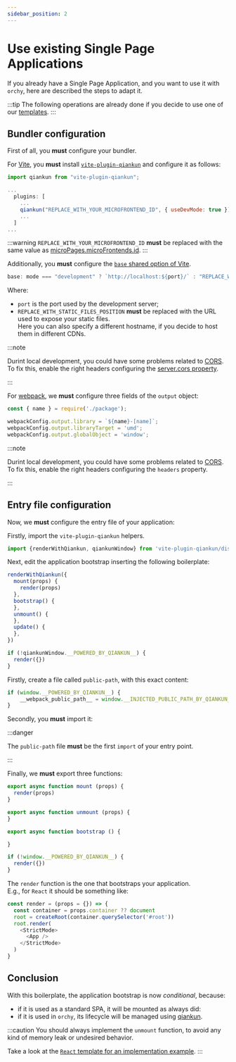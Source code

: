 ```yaml
---
sidebar_position: 2
---
```



# Use existing Single Page Applications


If you already have a Single Page Application, and you want to use it with `orchy`, here are described the steps to adapt it.

:::tip
The following operations are already done if you decide to use one of our [templates](../../templates/templates.md).
:::


## Bundler configuration

First of all, you **must** configure your bundler.

<Tabs groupId='bundler'>
<TabItem label="Vite" value="vite" default>

For [Vite](https://vitejs.dev/), you **must** install [`vite-plugin-qiankun`](https://www.npmjs.com/package/vite-plugin-qiankun) and configure it as follows:

```javascript title="vite.config"
import qiankun from "vite-plugin-qiankun";

...
  plugins: [
    ...
    qiankun("REPLACE_WITH_YOUR_MICROFRONTEND_ID", { useDevMode: true }),
    ...
  ]
...
```

:::warning
`REPLACE_WITH_YOUR_MICROFRONTEND_ID` **must** be replaced with the same value as [microPages.microFrontends.id](../../documentation/wc-configuration/microPages.md#micropagesmicrofrontendsid).
:::

Additionally, you **must** configure the [`base` shared option of Vite](https://vitejs.dev/config/shared-options.html#base).

```javascript
base: mode === "development" ? `http://localhost:${port}/` : "REPLACE_WITH_STATIC_FILES_POSITION",
```

Where:
- `port` is the port used by the development server;
- `REPLACE_WITH_STATIC_FILES_POSITION` **must** be replaced with the URL used to expose your static files.  
  Here you can also specify a different hostname, if you decide to host them in different CDNs.

:::note

Durint local development, you could have some problems related to [CORS](https://developer.mozilla.org/en-US/docs/Web/HTTP/CORS).  
To fix this, enable the right headers configuring the [server.cors property](https://vitejs.dev/config/server-options.html#server-cors).

:::

</TabItem>
<TabItem label="webpack v4" value="webpack_v4">

For [webpack](https://webpack.js.org/), we **must** configure three fields of the `output` object:

```javascript
const { name } = require('./package');

webpackConfig.output.library = `${name}-[name]`;
webpackConfig.output.libraryTarget = 'umd';
webpackConfig.output.globalObject = 'window';
```

:::note

Durint local development, you could have some problems related to [CORS](https://developer.mozilla.org/en-US/docs/Web/HTTP/CORS).  
To fix this, enable the right headers configuring the `headers` property.

:::

</TabItem>
</Tabs>

## Entry file configuration

Now, we **must** configure the entry file of your application:

<Tabs groupId='bundler'>
<TabItem label="Vite" value="vite" default>

Firstly, import the `vite-plugin-qiankun` helpers.

```javascript
import {renderWithQiankun, qiankunWindow} from 'vite-plugin-qiankun/dist/helper'
```

Next, edit the application bootstrap inserting the following boilerplate:

```javascript
renderWithQiankun({
  mount(props) {
    render(props)
  },
  bootstrap() {
  },
  unmount() {
  },
  update() {
  },
})

if (!qiankunWindow.__POWERED_BY_QIANKUN__) {
  render({})
}
```

</TabItem>
<TabItem label="webpack v4" value="webpack_v4">

Firstly, create a file called `public-path`, with this exact content:

```javascript title="public-path"
if (window.__POWERED_BY_QIANKUN__) {
    __webpack_public_path__ = window.__INJECTED_PUBLIC_PATH_BY_QIANKUN__
}
```

Secondly, you **must** import it:

:::danger

The `public-path` file **must** be the first `import` of your entry point.

:::

Finally, we **must** export three functions:

```javascript
export async function mount (props) {
  render(props)
}

export async function unmount (props) {
}

export async function bootstrap () {

}

if (!window.__POWERED_BY_QIANKUN__) {
  render({})
}
```
  
</TabItem>
</Tabs>

The `render` function is the one that bootstraps your application.  
E.g., for `React` it should be something like:

```javascript
const render = (props = {}) => {
  const container = props.container ?? document
  root = createRoot(container.querySelector('#root'))
  root.render(
    <StrictMode>
      <App />
    </StrictMode>
  )
}
```

## Conclusion

With this boilerplate, the application bootstrap is now *conditional*, because:
- if it is used as a standard SPA, it will be mounted as always did:
- if it is used in `orchy`, its lifecycle will be managed using [qiankun](https://qiankun.umijs.org/).

:::caution
You should always implement the `unmount` function, to avoid any kind of memory leak or undesired behavior.

Take a look at the [`React` template for an implementation example](https://github.com/orchy-mfe/orchy-react-js-typescript-template/blob/main/src/main.tsx).
:::